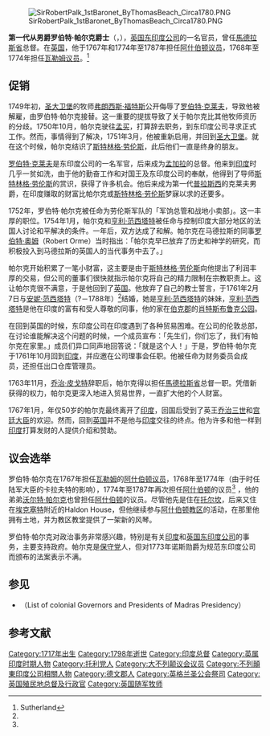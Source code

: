 {{Expand language|1=en|time=2021-01-06T10:28:30+00:00}}
[[File:SirRobertPalk_1stBaronet_ByThomasBeach_Circa1780.PNG|thumb]]

'''第一代从男爵罗伯特·帕尔克爵士'''（{{lang-en|Sir Robert Palk, 1st Baronet}}，{{bd|1717年|12月|1798年|4月29日}}），[[英国东印度公司|英国东印度公司]]的一名官员，曾任[[馬德拉斯省|馬德拉斯省]]总督。在[[英国|英国]]，他于1767年和1774年至1787年担任[[阿什伯顿议员|阿什伯顿议员]]，1768年至1774年担任[[瓦勒姆议员|瓦勒姆议员]]。<ref name="#1">Sutherland</ref>

== 促销 ==
1749年初，[[圣大卫堡|圣大卫堡]]的牧师[[弗朗西斯·福特斯|弗朗西斯·福特斯]]公开侮辱了[[罗伯特·克莱夫|罗伯特·克莱夫]]，导致他被解雇，由罗伯特·帕尔克接替。这一重要的提拔导致了关于帕尔克比其他牧师资历的分歧。1750年10月，帕尔克驶往[[孟买|孟买]]，打算辞去职务，到东印度公司寻求正式工作。然而，事情得到了解决，1751年3月，他被重新启用，并回到[[圣大卫堡|圣大卫堡]]。就在这个时候，帕尔克结识了[[斯特林格·劳伦斯|斯特林格·劳伦斯]]，此后他们一直是终身的朋友。

[[罗伯特·克莱夫|罗伯特·克莱夫]]是东印度公司的一名军官，后来成为[[孟加拉|孟加拉]]的总督。他来到[[印度|印度]]时几乎一贫如洗，由于他的勤奋工作和对国王及东印度公司的奉献，他得到了导师[[斯特林格·劳伦斯|斯特林格·劳伦斯]]的赏识，获得了许多机会。他后来成为第一代[[普拉斯西|普拉斯西]]的克莱夫男爵，在印度赚取的财富比帕尔克或[[斯特林格·劳伦斯|斯特林格·劳伦斯]]梦寐以求的还要多。

1752年，罗伯特·帕尔克被任命为劳伦斯军队的「军饷总管和战地小卖部」。这一丰厚的职位。1754年1月，帕尔克和[[亨利·范西塔特|亨利·范西塔特]]被任命与控制印度大部分地区的法国人讨论和平解决的条件。一年后，双方达成了和解。帕尔克在马德拉斯的同事[[罗伯特·奥姆|罗伯特·奥姆]]（Robert Orme）当时指出：「帕尔克早已放弃了历史和神学的研究，而积极投入到马德拉斯的英国人的当代事务中去了。」

帕尔克开始积累了一笔小财富，这主要是由于[[斯特林格·劳伦斯|斯特林格·劳伦斯]]向他提出了利润丰厚的交易，但公司的董事们很快就指示帕尔克将自己的精力限制在宗教职责上。这让帕尔克很不满意，于是他回到了[[英国|英国]]。他放弃了自己的教士誓言，于1761年2月7日与[[安妮·范西塔特|安妮·范西塔特]]（?－1788年）<ref name="#1"/>结婚，她是[[亨利·范西塔特|亨利·范西塔特]]的妹妹，[[亨利·范西塔特|亨利·范西塔特]]是他在印度的富有和受人尊敬的同事，他的家在[[伯克郡|伯克郡]]的[[肖特斯布鲁克公园|肖特斯布鲁克公园]]。

在回到英国的时候，东印度公司在印度遇到了各种贸易困难。在公司的伦敦总部，在讨论谁能解决这个问题的时候，一个成员宣布：「先生们，你们忘了，我们有帕尔克在家里。」成员们异口同声地回答说：「就是这个人！」于是，罗伯特·帕尔克于1761年10月回到[[印度|印度]]，并应邀在公司理事会任职。他被任命为财务委员会成员，还担任出口仓库管理员。

1763年11月，[[乔治·皮戈特|乔治·皮戈特]]辞职后，帕尔克得以担任[[馬德拉斯省|馬德拉斯省]]总督一职。凭借新获得的权力，帕尔克更深入地进入贸易世界，一直扩大他的个人财富。

1767年1月，年仅50岁的帕尔克最终离开了[[印度|印度]]，回国后受到了英王[[乔治三世|乔治三世]]和[[宫廷大臣|宫廷大臣]]的欢迎。然而，回到[[英国|英国]]并不是他与[[印度|印度]]交往的终点。他为许多和他一样到[[印度|印度]]打算发财的人提供介绍和赞助。

== 议会选举 ==
罗伯特·帕尔克在1767年担任[[瓦勒姆|瓦勒姆]]的[[阿什伯顿议员|阿什伯顿议员]]，1768年至1774年（由于时任陆军大臣的卡拉夫特的影响），1774年至1787年再次担任[[阿什伯顿|阿什伯顿]]的议员<ref name="#1"/> ，他的弟弟[[沃尔特·帕尔克|沃尔特·帕尔克]]也曾担任[[阿什伯顿|阿什伯顿]]的议员。尽管他先是住在[[托尔坎|托尔坎]]，后来又住在[[埃克塞特|埃克塞特]]附近的Haldon House，但他继续参与[[阿什伯顿教区|阿什伯顿教区]]的活动，在那里他拥有土地，并为教区教堂提供了一架新的风琴。

罗伯特·帕尔克对政治事务非常感兴趣，特别是有关[[印度|印度]]和[[英国东印度公司|英国东印度公司]]的事务，主要支持政府。帕尔克是[[托利党|保守党]]人，但对1773年诺斯勋爵为规范东印度公司而颁布的法案表示不满。

== 参见 ==
* {{link-en|殖民地总督和马德拉斯总督名单|List of colonial Governors and Presidents of Madras Presidency}}（List of colonial Governors and Presidents of Madras Presidency）

== 参考文献 ==
{{Reflist}}

[[Category:1717年出生|Category:1717年出生]]
[[Category:1798年逝世|Category:1798年逝世]]
[[Category:印度总督|Category:印度总督]]
[[Category:英属印度时期人物|Category:英属印度时期人物]]
[[Category:托利党人|Category:托利党人]]
[[Category:大不列颠议会议员|Category:大不列颠议会议员]]
[[Category:不列顛東印度公司相關人物|Category:不列顛東印度公司相關人物]]
[[Category:德文郡人|Category:德文郡人]]
[[Category:英格兰圣公会祭司|Category:英格兰圣公会祭司]]
[[Category:英国殖民地总督及行政官|Category:英国殖民地总督及行政官]]
[[Category:英国随军牧师|Category:英国随军牧师]]